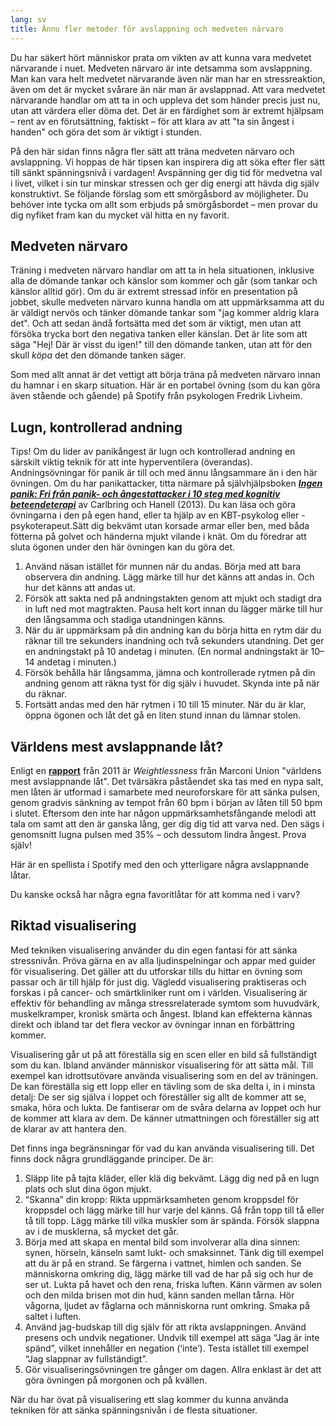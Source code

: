 ```yaml
---
lang: sv
title: Ännu fler metoder för avslappning och medveten närvaro
---
```


Du har säkert hört människor prata om vikten av att kunna vara medvetet
närvarande i nuet. Medveten närvaro är inte detsamma som avslappning.
Man kan vara helt medvetet närvarande även när man har en
stressreaktion, även om det är mycket svårare än när man är avslappnad.
Att vara medvetet närvarande handlar om att ta in och uppleva det som
händer precis just nu, utan att värdera eller döma det. Det är en
färdighet som är extremt hjälpsam -- rent av en förutsättning, faktiskt
-- för att klara av att \"ta sin ångest i handen\" och göra det som är
viktigt i stunden. 

På den här sidan finns några fler sätt att träna medveten närvaro och
avslappning. Vi hoppas de här tipsen kan inspirera dig att söka efter
fler sätt till sänkt spänningsnivå i vardagen! Avspänning ger dig tid
för medvetna val i livet, vilket i sin tur minskar stressen och ger dig
energi att hävda dig själv konstruktivt. Se följande förslag som ett
smörgåsbord av möjligheter. Du behöver inte tycka om allt som erbjuds på
smörgåsbordet -- men provar du dig nyfiket fram kan du mycket väl hitta
en ny favorit.

## Medveten närvaro

Träning i medveten närvaro handlar om att ta in hela situationen,
inklusive alla de dömande tankar och känslor som kommer och går (som
tankar och känslor alltid gör). Om du är extremt stressad inför en
presentation på jobbet, skulle medveten närvaro kunna handla om att
uppmärksamma att du är väldigt nervös och tänker dömande tankar som
\"jag kommer aldrig klara det\". Och att sedan ändå fortsätta med det
som är viktigt, men utan att försöka trycka bort den negativa tanken
eller känslan. Det är lite som att säga \"Hej! Där är visst du igen!\"
till den dömande tanken, utan att för den skull *köpa* det den dömande
tanken säger.

Som med allt annat är det vettigt att börja träna på medveten närvaro
innan du hamnar i en skarp situation. Här är en portabel övning (som du
kan göra även stående och gående) på Spotify från psykologen Fredrik
Livheim.

## Lugn, kontrollerad andning

[[Tips!]{.rlabel} Om du lider av panikångest är lugn och kontrollerad
andning en särskilt viktig teknik för att inte hyperventilera
(överandas). Andningsövningar för panik är till och med ännu långsammare
än i den här övningen. Om du har panikattacker, titta närmare på
självhjälpsboken **[*Ingen panik: Fri från panik- och ångestattacker i
10 steg med kognitiv
beteendeterapi*](http://libris.kb.se/bib/12089987)** av Carlbring och
Hanell (2013). Du kan läsa och göra övningarna i den på egen hand, eller
ta hjälp av en KBT-psykolog eller -psykoterapeut.]{.rtip}Sätt dig
bekvämt utan korsade armar eller ben, med båda fötterna på golvet och
händerna mjukt vilande i knät. Om du föredrar att sluta ögonen under den
här övningen kan du göra det.

1.  Använd näsan istället för munnen när du andas. Börja med att bara
    observera din andning. Lägg märke till hur det känns att andas in.
    Och hur det känns att andas ut.
2.  Försök att sakta ned på andningstakten genom att mjukt och stadigt
    dra in luft ned mot magtrakten. Pausa helt kort innan du lägger
    märke till hur den långsamma och stadiga utandningen känns.
3.  När du är uppmärksam på din andning kan du börja hitta en rytm där
    du räknar till tre sekunders inandning och två sekunders utandning.
    Det ger en andningstakt på 10 andetag i minuten. (En normal
    andningstakt är 10--14 andetag i minuten.)
4.  Försök behålla här långsamma, jämna och kontrollerade rytmen på din
    andning genom att räkna tyst för dig själv i huvudet. Skynda inte på
    när du räknar.
5.  Fortsätt andas med den här rytmen i 10 till 15 minuter. När du är
    klar, öppna ögonen och låt det gå en liten stund innan du lämnar
    stolen.

## Världens mest avslappnande låt?

Enligt en
**[rapport](https://www.britishacademyofsoundtherapy.com/wp-content/uploads/2019/10/Mindlab-Report-Weightless-Radox-Spa.pdf){target="_blank"}**
från 2011 är *Weightlessness* från Marconi Union \"världens mest
avslappnande låt\". Det tvärsäkra påståendet ska tas med en nypa salt,
men låten är utformad i samarbete med neuroforskare för att sänka
pulsen, genom gradvis sänkning av tempot från 60 bpm i början av låten
till 50 bpm i slutet. Eftersom den inte har någon uppmärksamhetsfångande
melodi att tala om samt att den är ganska lång, ger dig dig tid att
varva ned. Den sägs i genomsnitt lugna pulsen med 35% -- och dessutom
lindra ångest. Prova själv!

Här är en spellista i Spotify med den och ytterligare några avslappnande
låtar.

Du kanske också har några egna favoritlåtar för att komma ned i varv?

## Riktad visualisering

Med tekniken visualisering använder du din egen fantasi för att sänka
stressnivån. Pröva gärna en av alla ljudinspelningar och appar med
guider för visualisering. Det gäller att du utforskar tills du hittar en
övning som passar och är till hjälp för just dig. Vägledd visualisering
praktiseras och forskas i på cancer- och smärtkliniker runt om i
världen. Visualisering är effektiv för behandling av många
stressrelaterade symtom som huvudvärk, muskelkramper, kronisk smärta och
ångest. Ibland kan effekterna kännas direkt och ibland tar det flera
veckor av övningar innan en förbättring kommer.

Visualisering går ut på att föreställa sig en scen eller en bild så
fullständigt som du kan. Ibland använder människor visualisering för att
sätta mål. Till exempel kan idrottsutövare använda visualisering som en
del av träningen. De kan föreställa sig ett lopp eller en tävling som de
ska delta i, in i minsta detalj: De ser sig själva i loppet och
föreställer sig allt de kommer att se, smaka, höra och lukta. De
fantiserar om de svåra delarna av loppet och hur de kommer att klara av
dem. De känner utmattningen och föreställer sig att de klarar av att
hantera den.

Det finns inga begränsningar för vad du kan använda visualisering till.
Det finns dock några grundläggande principer. De är:

1.  Släpp lite på tajta kläder, eller klä dig bekvämt. Lägg dig ned på
    en lugn plats och slut dina ögon mjukt.
2.  "Skanna" din kropp: Rikta uppmärksamheten genom kroppsdel för
    kroppsdel och lägg märke till hur varje del känns. Gå från topp till
    tå eller tå till topp. Lägg märke till vilka muskler som är spända.
    Försök slappna av i de musklerna, så mycket det går.
3.  Börja med att skapa en mental bild som involverar alla dina sinnen:
    synen, hörseln, känseln samt lukt- och smaksinnet. Tänk dig till
    exempel att du är på en strand. Se färgerna i vattnet, himlen och
    sanden. Se människorna omkring dig, lägg märke till vad de har på
    sig och hur de ser ut. Lukta på havet och den rena, friska luften.
    Känn värmen av solen och den milda brisen mot din hud, känn sanden
    mellan tårna. Hör vågorna, ljudet av fåglarna och människorna runt
    omkring. Smaka på saltet i luften.
4.  Använd jag-budskap till dig själv för att rikta avslappningen.
    Använd presens och undvik negationer. Undvik till exempel att säga
    "Jag är inte spänd", vilket innehåller en negation ('inte'). Testa
    istället till exempel "Jag slappnar av fullständigt".
5.  Gör visualiseringsövningen tre gånger om dagen. Allra enklast är det
    att göra övningen på morgonen och på kvällen.

När du har övat på visualisering ett slag kommer du kunna använda
tekniken för att sänka spänningsnivån i de flesta situationer.
